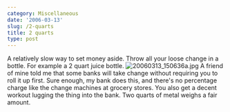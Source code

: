 ```yaml
---
category: Miscellaneous
date: '2006-03-13'
slug: /2-quarts
title: 2 quarts
type: post
---
```



A relatively slow way to set money aside. Throw all your loose
change in a bottle. For example a 2 quart juice bottle.
![20060313\_150636a.jpg](http://www.alanwsmith.com/blog/wp-content/uploads/2006/03/20060313_150636a.jpg "20060313_150636a.jpg")
A friend of mine told me that some banks will take change without
requiring you to roll it up first. Sure enough, my bank does this,
and there's no percentage charge like the change machines at
grocery stores. You also get a decent workout lugging the thing
into the bank. Two quarts of metal weighs a fair amount.